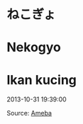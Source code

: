 # ねこぎょ  
# Nekogyo  
# Ikan kucing  

2013-10-31 19:39:00  

Source: [Ameba](https://ameblo.jp/arihara6/amemberentry-11661508440.html)